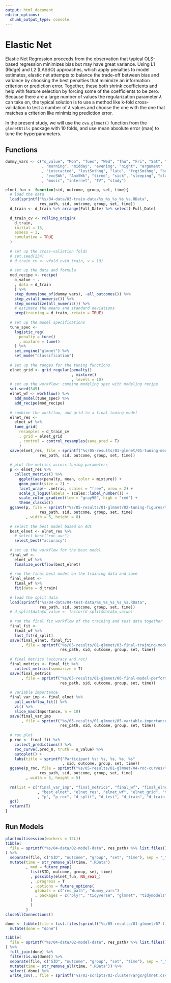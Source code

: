 ```yaml
---
output: html_document
editor_options: 
  chunk_output_type: console
---
```

# Elastic Net  
Elastic Net Regression proceeds from the observation that typical OLS-based regression minimizes bias but may have great variance. Using L1 (Ridge) and L2 (LASSO) approaches, which apply penalties to model estimates, elastic net attempts to balance the trade-off between bias and variance by choosing the best penalties that minimize an information criterion or prediction error. Together, these both shrink coefficients and help with feature selection by forcing some of the coefficients to be zero. Because there are a large number of values the regularization parameter $\lambda$ can take on, the typical solution is to use a method like k-fold cross-validation to test a number of $\lambda$ values and choose the one with the one that matches a criterion like minimizing prediction error.  

In the present study, we will use the `cva.glmnet()` function from the `glmnetUtils` package with 10 folds, and use mean absolute error (mae) to tune the hyperparameters.  

## Functions  
```r
dummy_vars <- c("o_value", "Mon", "Tues", "Wed", "Thu", "Fri", "Sat", "Sun"
                , "morning", "midday", "evening", "night", "argument"
                , "interacted", "lostSmthng", "late", "frgtSmthng", "brdSWk"
                , "excSWk", "AnxSWk", "tired", "sick", "sleeping", "class"
                , "music", "internet", "TV", "study")

elnet_fun <- function(sid, outcome, group, set, time){
  # load the data
  load(sprintf("%s/04-data/03-train-data/%s_%s_%s_%s_%s.RData",
               res_path, sid, outcome, group, set, time))
  d_train <- d_train %>% arrange(Full_Date) %>% select(-Full_Date)
  
  d_train_cv <- rolling_origin(
    d_train, 
    initial = 15, 
    assess = 1,
    cumulative = TRUE
  )
  
  # set up the cross-valiation folds
  # set.seed(234)
  # d_train_cv <- vfold_cv(d_train, v = 10)
  
  # set up the data and formula
  mod_recipe <- recipe(
    o_value ~ .
    , data = d_train
    ) %>%
    step_dummy(one_of(dummy_vars), -all_outcomes()) %>%
    step_zv(all_numeric()) %>%
    step_normalize(all_numeric()) %>%
    # estimate the means and standard deviations
    prep(training = d_train, retain = TRUE)
  
  # set up the model specifications 
  tune_spec <- 
    logistic_reg(
      penalty = tune()
      , mixture = tune()
    ) %>% 
    set_engine("glmnet") %>% 
    set_mode("classification")
  
  # set up the ranges for the tuning functions 
  elnet_grid <- grid_regular(penalty()
                             , mixture()
                             , levels = 10)
  # set up the workflow: combine modeling spec with modeling recipe
  set.seed(345)
  elnet_wf <- workflow() %>%
    add_model(tune_spec) %>%
    add_recipe(mod_recipe)
  
  # combine the workflow, and grid to a final tuning model
  elnet_res <- 
    elnet_wf %>% 
    tune_grid(
      resamples = d_train_cv
      , grid = elnet_grid
      , control = control_resamples(save_pred = T)
      )
  save(elnet_res, file = sprintf("%s/05-results/01-glmnet/01-tuning-models/%s_%s_%s_%s_%s.RData",
               res_path, sid, outcome, group, set, time))
  
  # plot the metrics across tuning parameters
  p <- elnet_res %>%
    collect_metrics() %>%
      ggplot(aes(penalty, mean, color = mixture)) +
      geom_point(size = 2) +
      facet_wrap(~ .metric, scales = "free", nrow = 2) +
      scale_x_log10(labels = scales::label_number()) +
      scale_color_gradient(low = "gray90", high = "red") +
      theme_classic()
  ggsave(p, file = sprintf("%s/05-results/01-glmnet/02-tuning-figures/%s_%s_%s_%s_%s.png",
               res_path, sid, outcome, group, set, time)
         , width = 5, height = 8)
  
  # select the best model based on AUC
  best_elnet <- elnet_res %>%
    # select_best("roc_auc")
    select_best("accuracy")
  
  # set up the workflow for the best model
  final_wf <- 
    elnet_wf %>% 
    finalize_workflow(best_elnet)
  
  # run the final best model on the training data and save
  final_elnet <- 
    final_wf %>%
    fit(data = d_train) 
  
  # load the split data
  load(sprintf("%s/04-data/04-test-data/%s_%s_%s_%s_%s.RData",
               res_path, sid, outcome, group, set, time))
  # d_split$data$o_value <- factor(d_split$data$o_value)
  
  # run the final fit workflow of the training and test data together
  final_fit <- 
    final_wf %>%
    last_fit(d_split) 
  save(final_elnet, final_fit
       , file = sprintf("%s/05-results/01-glmnet/03-final-training-models/%s_%s_%s_%s_%s.RData",
                        res_path, sid, outcome, group, set, time))
  
  # final metrics (accuracy and roc)
  final_metrics <- final_fit %>%
    collect_metrics(summarize = T)
  save(final_metrics
       , file = sprintf("%s/05-results/01-glmnet/06-final-model-performance/%s_%s_%s_%s_%s.RData",
                        res_path, sid, outcome, group, set, time))
  
  # variable importance
  final_var_imp <- final_elnet %>% 
    pull_workflow_fit() %>% 
    vi() %>%
    slice_max(Importance, n = 10)
  save(final_var_imp
       , file = sprintf("%s/05-results/01-glmnet/05-variable-importance/%s_%s_%s_%s_%s.RData",
                        res_path, sid, outcome, group, set, time))
  
  # roc plot
  p_roc <- final_fit %>%
    collect_predictions() %>% 
    roc_curve(.pred_0, truth = o_value) %>% 
    autoplot() + 
    labs(title = sprintf("Participant %s: %s, %s, %s, %s"
                         , sid, outcome, group, set, time)) 
  ggsave(p_roc, file = sprintf("%s/05-results/01-glmnet/04-roc-curves/%s_%s_%s_%s_%s.png",
               res_path, sid, outcome, group, set, time)
         , width = 5, height = 5)
  
  rm(list = c("final_var_imp", "final_metrics", "final_wf", "final_elnet", "final_fit"
              , "best_elnet", "elnet_res", "elnet_wf", "elnet_grid", "tune_spec", "mod_recipe"
              , "p", "p_roc", "d_split", "d_test", "d_train", "d_train_cv"))
  gc()
  return(T)
}
```

## Run Models  
```r
plan(multisession(workers = 12L))
tibble(
  file = sprintf("%s/04-data/02-model-data", res_path) %>% list.files() 
) %>%
  separate(file, c("SID", "outcome", "group", "set", "time"), sep = "_") %>%
  mutate(time = str_remove_all(time, ".RData")
         , mod = future_pmap(
           list(SID, outcome, group, set, time)
           , possibly(elnet_fun, NA_real_)
           , .progress = T
           , .options = future_options(
             globals = c("res_path", "dummy_vars")
             , packages = c("plyr", "tidyverse", "glmnet", "tidymodels", "vip")
           )
           )
         ) 
closeAllConnections()
```

```r
done <- tibble(file = list.files(sprintf("%s/05-results/01-glmnet/07-final-model-param", res_path))) %>%
  mutate(done = "done")

tibble(
  file = sprintf("%s/04-data/02-model-data", res_path) %>% list.files() 
) %>%
  full_join(done) %>%
  filter(is.na(done)) %>%
  separate(file, c("SID", "outcome", "group", "set", "time"), sep = "_") %>%
  mutate(time = str_remove_all(time, ".RData")) %>%
  select(-done) %>%
  write_csv(., file = sprintf("%s/03-scripts/03-cluster/args/glmnet.csv", local_path))
```




